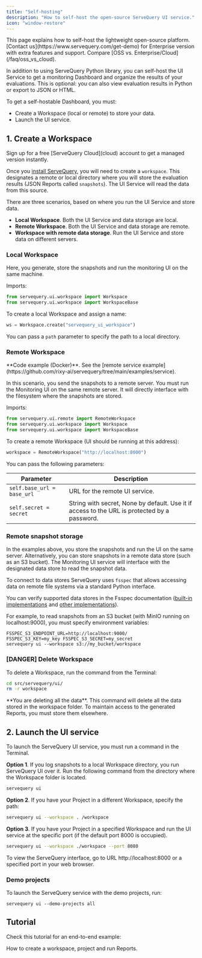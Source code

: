 ```yaml
---
title: "Self-hosting"
description: "How to self-host the open-source ServeQuery UI service."
icon: "window-restore"
---
```


<Info>
  This page explains how to self-host the lightweight open-source platform. [Contact us](https://www.servequery.com/get-demo) for Enterprise version with extra features and support. Compare [OSS vs. Enterprise/Cloud](/faq/oss_vs_cloud).
</Info>

In addition to using ServeQuery Python library, you can self-host the UI Service to get a monitoring Dashboard and organize the results of your evaluations. This is optional: you can also view evaluation results in Python or export to JSON or HTML.

To get a self-hostable Dashboard, you must:

- Create a Workspace (local or remote) to store your data.
- Launch the UI service.

## 1. Create a Workspace

<Tip>
  Sign up for a free [ServeQuery Cloud](cloud) account to get a managed version instantly.
</Tip>

Once you [install ServeQuery](/docs/setup/installation), you will need to create a `workspace`. This designates a remote or local directory where you will store the evaluation results (JSON Reports called `snapshots`). The UI Service will read the data from this source.

There are three scenarios, based on where you run the UI Service and store data.

- **Local Workspace**. Both the UI Service and data storage are local.
- **Remote Workspace**. Both the UI Service and data storage are remote.
- **Workspace with remote data storage**. Run the UI Service and store data on different servers.

### Local Workspace

Here, you generate, store the snapshots and run the monitoring UI on the same machine.

Imports:

```python
from servequery.ui.workspace import Workspace
from servequery.ui.workspace import WorkspaceBase
```

To create a local Workspace and assign a name:

```python
ws = Workspace.create("servequery_ui_workspace")
```

You can pass a `path` parameter to specify the path to a local directory.

### Remote Workspace

<Info>
  **Code example (Docker)**. See the [remote service example](https://github.com/rixy-ai/servequery/tree/main/examples/service).
</Info>

In this scenario, you send the snapshots to a remote server. You must run the Monitoring UI on the same remote server. It will directly interface with the filesystem where the snapshots are stored.

Imports:

```python
from servequery.ui.remote import RemoteWorkspace
from servequery.ui.workspace import Workspace
from servequery.ui.workspace import WorkspaceBase
```

To create a remote Workspace (UI should be running at this address):

```python
workspace = RemoteWorkspace("http://localhost:8000")
```

You can pass the following parameters:

| Parameter                  | Description                                                                                  |
| -------------------------- | -------------------------------------------------------------------------------------------- |
| `self.base_url = base_url` | URL for the remote UI service.                                                               |
| `self.secret = secret`     | String with secret, None by default. Use it if access to the URL is protected by a password. |

### Remote snapshot storage

In the examples above, you store the snapshots and run the UI on the same server. Alternatively, you can store snapshots in a remote data store (such as an S3 bucket). The Monitoring UI service will interface with the designated data store to read the snapshot data.

To connect to data stores ServeQuery uses `fsspec` that allows accessing data on remote file systems via a standard Python interface.

You can verify supported data stores in the Fsspec documentation ([built-in implementations](https://filesystem-spec.readthedocs.io/en/latest/api.html#built-in-implementations) and [other implementations](https://filesystem-spec.readthedocs.io/en/latest/api.html#other-known-implementations)).

For example, to read snapshots from an S3 bucket (with MinIO running on localhost:9000), you must specify environment variables:

```
FSSPEC_S3_ENDPOINT_URL=http://localhost:9000/
FSSPEC_S3_KEY=my_key FSSPEC_S3_SECRET=my_secret
servequery ui --workspace s3://my_bucket/workspace
```

### [DANGER] Delete Workspace

To delete a Workspace, run the command from the Terminal:

```bash
cd src/servequery/ui/
rm -r workspace
```

<Warning>
  **You are deleting all the data**. This command will delete all the data stored in the workspace folder. To maintain access to the generated Reports, you must store them elsewhere.
</Warning>

## 2. Launch the UI service

To launch the ServeQuery UI service, you must run a command in the Terminal.

**Option 1**. If you log snapshots to a local Workspace directory, you run ServeQuery UI over it. Run the following command from the directory where the Workspace folder is located.

```bash
servequery ui
```

**Option 2**. If you have your Project in a different Workspace, specify the path:

```bash
servequery ui --workspace . /workspace
```

**Option 3**. If you have your Project in a specified Workspace and run the UI service at the specific port (if the default port 8000 is occupied).

```bash
servequery ui --workspace ./workspace --port 8080
```

To view the ServeQuery interface, go to URL http://localhost:8000 or a specified port in your web browser.

### Demo projects

To launch the ServeQuery service with the demo projects, run:

```
servequery ui --demo-projects all
```

## Tutorial

Check this tutorial for an end-to-end example:

<Card title="ServeQuery UI tutorial" icon="laptop-code" href="https://github.com/rixy-ai/servequery/blob/main/examples/service/workspace_tutorial.ipynb">
  How to create a workspace, project and run Reports. 
</Card>